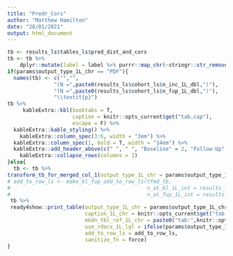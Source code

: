 ```yaml
---
title: "Predr_Cors"
author: "Matthew Hamilton"
date: "28/01/2021"
output: html_document
---
```

```r
tb <- results_ls$tables_ls$pred_dist_and_cors 
tb <- tb %>%
    dplyr::mutate(label = label %>% purrr::map_chr(~stringr::str_remove_all(.x," \\(Weighted total\\)")))
if(params$output_type_1L_chr == "PDF"){
  names(tb) <- c("","",
               "(N =",paste0(results_ls$cohort_ls$n_inc_1L_dbl,")"),
               "(N =",paste0(results_ls$cohort_ls$n_fup_1L_dbl,")"),
               "\\textit{p}")
tb %>%
     kableExtra::kbl(booktabs = T,
                     caption = knitr::opts_current$get("tab.cap"),
                     escape = F) %>%
  kableExtra::kable_styling() %>%
    kableExtra::column_spec(3:6, width = "3em") %>%
  kableExtra::column_spec(1, bold = T, width = "14em") %>%
  kableExtra::add_header_above(c(" ", " ", "Baseline" = 2, "Follow-Up" = 2, " ")) %>%
    kableExtra::collapse_rows(columns = 1)
}else{
  tb <- tb %>% 
transform_tb_for_merged_col_1(output_type_1L_chr = params$output_type_1L_chr)
# add_to_row_ls <- make_bl_fup_add_to_row_ls(tfmd_tb,
#                                            n_at_bl_1L_int = results_ls$cohort_ls$n_inc_1L_dbl,
#                                            n_at_fup_1L_int = results_ls$cohort_ls$n_fup_1L_dbl)
 tb %>%
 ready4show::print_table(output_type_1L_chr = params$output_type_1L_chr,
                         caption_1L_chr = knitr::opts_current$get("tab.cap"),
                         mkdn_tbl_ref_1L_chr = paste0("tab:",knitr::opts_current$get("tab.id")),
                         use_rdocx_1L_lgl = ifelse(params$output_type_1L_chr=="Word",T,F),
                         add_to_row_ls = add_to_row_ls,
                         sanitize_fn = force)
}
```
